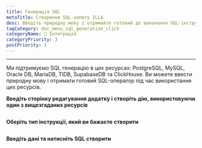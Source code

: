 ```yaml
---
title: Генерація SQL
metaTitle: Створення SQL-запиту ILLA
desc: Введіть природну мову і отримайте готовий до виконання SQL-інструкції
tagCategory: doc_menu_sql_generation_click
categoryName: 🔨 Інтеграція
categoryPriority: 3
postPriority: 1
---
```


* * *

<Heading hidden>SQL генерація</Heading>

Ми підтримуємо SQL генерацію в цих ресурсах: PostgreSQL, MySQL, Oracle DB, MariaDB, TIDB, SupabaseDB та ClickHouse. Ви можете ввести природну мову і отримати готовий SQL-оператор під час використання цих ресурсів. 

**Введіть сторінку редагування додатку і створіть дію, використовуючи один з вищезгаданих ресурсів** 

<img src='https://cdn.illacloud.com/official-website/img/docs/assemble/sql_generate.png' alt="" />

**Оберіть тип інструкції, який ви бажаєте створити**

<img src='https://cdn.illacloud.com/official-website/img/docs/assemble/sql_generate(1).gif' alt="" />

**Введіть дані та натисніть SQL створити**

<img src='https://cdn.illacloud.com/official-website/img/docs/assemble/sql_generate(2).png' alt="" />
